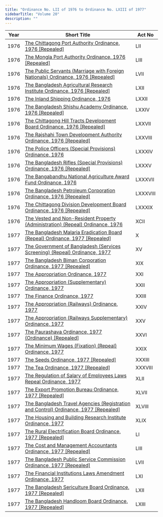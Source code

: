 ```yaml
---
title: "Ordinance No. LII of 1976 to Ordinance No. LXIII of 1977"
sidebarTitle: "Volume 20"
description: ""
---
```


| Year | Short Title | Act No |
|------|-------------|--------|
| 1976 | [The Chittagong Port Authority Ordinance, 1976 [Repealed]](/laws/volume-20/act-527) | LII |
| 1976 | [The Mongla Port Authority Ordinance, 1976 [Repealed]](/laws/volume-20/act-528) | LIII |
| 1976 | [The Public Servants (Marriage with Foreign Nationals) Ordinance, 1976 [Repealed]](/laws/volume-20/act-529) | LVII |
| 1976 | [The Bangladesh Agricultural Research Institute Ordinance, 1976 [Repealed]](/laws/volume-20/act-530) | LXII |
| 1976 | [The Inland Shipping Ordinance, 1976](/laws/volume-20/act-531) | LXXII |
| 1976 | [The Bangladesh Shishu Academy Ordinance, 1976 [Repealed]](/laws/volume-20/act-532) | LXXIV |
| 1976 | [The Chittagong Hill Tracts Development Board Ordinance, 1976 [Repealed]](/laws/volume-20/act-533) | LXXVII |
| 1976 | [The Rajshahi Town Development Authority Ordinance, 1976 [Repealed]](/laws/volume-20/act-534) | LXXVIII |
| 1976 | [The Police Officers (Special Provisions) Ordinance, 1976](/laws/volume-20/act-535) | LXXXIV |
| 1976 | [The Bangladesh Rifles (Special Provisions) Ordinance, 1976 [Repealed]](/laws/volume-20/act-536) | LXXXV |
| 1976 | [The Bangabandhu National Agriculture Award Fund Ordinance, 1976](/laws/volume-20/act-537) | LXXXVII |
| 1976 | [The Bangladesh Petroleum Corporation Ordinance, 1976 [Repealed]](/laws/volume-20/act-538) | LXXXVIII |
| 1976 | [The Chittagong Division Development Board Ordinance, 1976 [Repealed]](/laws/volume-20/act-539) | LXXXIX |
| 1976 | [The Vested and Non-Resident Property (Administration) (Repeal) Ordinance, 1976](/laws/volume-20/act-540) | XCII |
| 1977 | [The Bangladesh Malaria Eradication Board (Repeal) Ordinance, 1977 [Repealed]](/laws/volume-20/act-541) | X |
| 1977 | [The Government of Bangladesh (Services Screening) (Repeal) Ordinance, 1977](/laws/volume-20/act-542) | XV |
| 1977 | [The Bangladesh Biman Corporation Ordinance, 1977 [Repealed]](/laws/volume-20/act-543) | XIX |
| 1977 | [The Appropriation Ordinance, 1977](/laws/volume-20/act-544) | XXI |
| 1977 | [The Appropriation (Supplementary) Ordinance, 1977](/laws/volume-20/act-545) | XXII |
| 1977 | [The Finance Ordinance, 1977](/laws/volume-20/act-546) | XXIII |
| 1977 | [The Appropriation (Railways) Ordinance, 1977](/laws/volume-20/act-547) | XXIV |
| 1977 | [The Appropriation (Railways Supplementary) Ordinance, 1977](/laws/volume-20/act-548) | XXV |
| 1977 | [The Paurashava Ordinance, 1977 (Ordinance) [Repealed]](/laws/volume-20/act-549) | XXVI |
| 1977 | [The Minimum Wages (Fixation) (Repeal) Ordinance, 1977](/laws/volume-20/act-550) | XXIX |
| 1977 | [The Seeds Ordinance, 1977 [Repealed]](/laws/volume-20/act-551) | XXXIII |
| 1977 | [The Tea Ordinance, 1977 [Repealed]](/laws/volume-20/act-552) | XXXVIII |
| 1977 | [The Regulation of Salary of Employees Laws Repeal Ordinance, 1977](/laws/volume-20/act-553) | XLII |
| 1977 | [The Export Promotion Bureau Ordinance, 1977 [Repealed]](/laws/volume-20/act-554) | XLVII |
| 1977 | [The Bangladesh Travel Agencies (Registration and Control) Ordinance, 1977 [Repealed]](/laws/volume-20/act-555) | XLVIII |
| 1977 | [The Housing and Building Research Institute Ordinance, 1977](/laws/volume-20/act-556) | XLIX |
| 1977 | [The Rural Electrification Board Ordinance, 1977 [Repealed]](/laws/volume-20/act-557) | LI |
| 1977 | [The Cost and Management Accountants Ordinance, 1977 [Repealed]](/laws/volume-20/act-558) | LIII |
| 1977 | [The Bangladesh Public Service Commission Ordinance, 1977 [Repealed]](/laws/volume-20/act-559) | LVII |
| 1977 | [The Financial Institutions Laws Amendment Ordinance, 1977](/laws/volume-20/act-560) | LXI |
| 1977 | [The Bangladesh Sericulture Board Ordinance, 1977 [Repealed]](/laws/volume-20/act-561) | LXII |
| 1977 | [The Bangladesh Handloom Board Ordinance, 1977 [Repealed]](/laws/volume-20/act-562) | LXIII |
